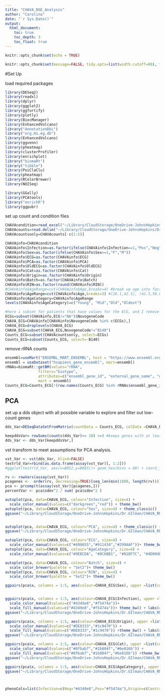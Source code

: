 ```yaml
---
title: "CHAVA_DGE_Analysis"
author: "Carolina"
date: "`r Sys.Date()`"
output: 
  html_document:
    toc: true
    toc_depth: 3
    toc_float: true
---
```


```r
knitr::opts_chunk$set(echo = TRUE)
```
```r
knitr::opts_chunk$set(message=FALSE, tidy.opts=list(width.cutoff=60), tidy=TRUE) 
```
#Set Up

load required packages
```r
library(DESeq2)
library(readxl)
library(dplyr)
library(ggplot2)
library(ggfortify)
library(plotly)
library(BiocManager)
library(EnhancedVolcano)
library("AnnotationDbi")
library("org.Hs.eg.db")
library(EnhancedVolcano)
library(ggvenn)
library(pheatmap)
library(clusterProfiler)
library(enrichplot)
library("biomaRt")
library("tibble")
library(PoiClaClu)
library(pheatmap)
library(RColorBrewer)
library(NOISeq)

library(GGally)
library(PCAtools)
library("enrichR")
library(ggpubr)
```


set up count and condition files

```r
CHAVAcondition=read_excel("~/Library/CloudStorage/OneDrive-JohnsHopkins/Dr.GIlman/CHAVA_RNAseq/CHAVA_R/CHAVAcondition.xlsx")
CHAVAcounts=read.delim("~/Library/CloudStorage/OneDrive-JohnsHopkins/Dr.GIlman/CHAVA_RNAseq/CHAVA_R/CHAVAcounts.txt",row.names = 1)
CHAVAcountsonly=CHAVAcounts[-c(1:5)]

CHAVAinfo=CHAVAcondition
CHAVAinfo$Infection=as.factor(ifelse(CHAVAinfo$Infection==1,"Pos","Neg"))
CHAVAinfo$Sex=as.factor(ifelse(CHAVAinfo$Sex==1,"F","M"))
CHAVAinfo$ECG=as.factor(CHAVAinfo$ECG)
CHAVAinfo$PCA=as.factor(CHAVAinfo$PCA)
CHAVAinfo$OldECG=as.factor(CHAVAinfo$OldECG)
CHAVAinfo$Cat=as.factor(CHAVAinfo$Cat)
CHAVAinfo$Origin=as.factor(CHAVAinfo$Origin)
CHAVAinfo$Batch=as.factor(CHAVAinfo$Batch)
CHAVAinfo$RIN=as.factor(round(CHAVAinfo$RIN))
#CHAVAinfo$AgeRange=cut(CHAVAinfo$Age,breaks=4) #break up age into factors  "(26.1,38.4]" "(38.4,50.7]" "(50.7,62.9]" "(62.9,75.2]"
CHAVAinfo$AgeRange=cut(CHAVAinfo$Age,breaks=3) #(26.1,42.5], (42.5,58.8], (58.8,75.2]
CHAVAinfo$AgeCategory=CHAVAinfo$AgeRange
levels(CHAVAinfo$AgeCategory)=c("Young", "Mid","Old","Oldest")

#here i subset for patients that have values for the ECG, and I remove B140 since incorrect sex and idk what else might be wrong
ECGs=subset(CHAVAinfo,ECG!="NA")$NovogeneCode
CHAVA_ECG=CHAVAinfo[CHAVAinfo$NovogeneCode %in% c(ECGs),]
CHAVA_ECG=droplevels(CHAVA_ECG)
CHAVA_ECG=subset(CHAVA_ECG,NovogeneCode!="B140")
Counts_ECG=subset(CHAVAcountsonly, select=ECGs)
Counts_ECG=subset(Counts_ECG, select=-B140)
```

remove rRNA counts
```r
ensembl=useMart("ENSEMBL_MART_ENSEMBL", host = "https://www.ensembl.org")
ensembl = useDataset("hsapiens_gene_ensembl", mart=ensembl)
rRNAs=biomaRt::getBM(values="rRNA", 
               filters="biotype", 
               attributes=c("ensembl_gene_id", "external_gene_name", "gene_biotype"), 
               mart = ensembl)
Counts_ECG=Counts_ECG[!(row.names(Counts_ECG) %in% rRNAs$ensembl_gene_id),]
```

## PCA

set up a dds object with all possible variable to explore and filter out low-count genes
```r
dds_Var=DESeqDataSetFromMatrix(countData = Counts_ECG, colData =CHAVA_ECG, design= ~Sex +PCA + Origin + Cat+ AgeCategory + RIN +  Infection)

keepddsVar= rowSums(counts(dds_Var)>= 10) >=3 #keeps genes with at least 3 samples with 10 counts
dds_Var <- dds_Var[keepddsVar,]
```

vst transform to meet assumptions for PCA analysis. 
```r
vst_Var <- vst(dds_Var, blind=FALSE)
testrld_Var=rbind(as.data.frame(assay(vst_Var)[, 1:2]))
#ggplot(testrld_Var, aes(x=B052,y=B083))+ geom_hex(bins = 80) + coord_fixed()
```
```r
rv <- rowVars(assay(vst_Var))
pcagenes <-  order(rv, decreasing=TRUE)[seq_len(min(1000, length(rv)))]
pca <- prcomp(t(assay(vst_Var)[pcagenes,]))
percentVar <- pca$sdev^2 / sum( pca$sdev^2 )

autoplot(pca, data=CHAVA_ECG, colour="Infection", size=4) + 
  scale_color_manual(values=c("darkgreen","red")) + theme_bw()
autoplot(pca, data=CHAVA_ECG, colour="Sex", size=4) + theme_classic()
ggsave("~/Library/CloudStorage/OneDrive-JohnsHopkins/Dr.GIlman/CHAVA_RNAseq/Deliverables/Manuscript/Figures/SexPCA.pdf")


autoplot(pca, data=CHAVA_ECG, colour="PCA", size=4) + theme_classic() + scale_color_manual(values=c("purple","darkgrey"))
ggsave("~/Library/CloudStorage/OneDrive-JohnsHopkins/Dr.GIlman/CHAVA_RNAseq/Deliverables/Manuscript/Figures/BatchEffect.pdf")

autoplot(pca, data=CHAVA_ECG, colour="ECG", size=4) + 
  scale_color_manual(values=c("#498655","#911434","#299AAF"))+ theme_bw()
autoplot(pca, data=CHAVA_ECG, colour="AgeCategory", size=4) + 
  scale_color_manual(values=c("#9EBCDA", "#8C6BB1", "#810F7C", "#4D004B"))+ theme_bw()

autoplot(pca, data=CHAVA_ECG, colour="Batch", size=4) +
  scale_color_brewer(palette = "Set2")+ theme_bw()
autoplot(pca, data=CHAVA_ECG, colour="RIN", size=4) +
  scale_color_brewer(palette = "Set2")+ theme_bw()

ggpairs(pca$x, columns = 1:5, aes(colour=CHAVA_ECG$Sex), upper =list(continuous= "blank"), diag = list(continuous = wrap("densityDiag",alpha=0.5)),lower = list(continuous = wrap("points", alpha = 0.9, size=0.6)))


ggpairs(pca$x, columns = 1:5, aes(colour=CHAVA_ECG$Infection), upper =list(continuous= "blank"),diag = list(continuous = wrap("densityDiag",alpha=0.5)),legend=c(2,1),lower = list(continuous = wrap("points", alpha = 0.9, size=0.7))) + 
  scale_color_manual(values=c("#4349e8","#f5474a"))+ 
  scale_fill_manual(values=c("#4349e8","#f5474a"))+ theme_bw() + labs(colour="Infection Status")
ggsave("~/Library/CloudStorage/OneDrive-JohnsHopkins/Dr.GIlman/CHAVA_RNAseq/Deliverables/Manuscript/Figures/Infection.pdf")

ggpairs(pca$x, columns = 1:5, aes(colour=CHAVA_ECG$Origin), upper =list(continuous= "blank"),diag = list(continuous = wrap("densityDiag",alpha=0.5)),legend=c(2,1),lower = list(continuous = wrap("points", alpha = 0.9, size=0.7))) + 
  scale_color_manual(values=c("#DE8333","#1c9470")) +
  scale_fill_manual(values=c("#DE8333","#1c9470")) +theme_bw() + labs(colour="Origin")
ggsave("~/Library/CloudStorage/OneDrive-JohnsHopkins/Dr.GIlman/CHAVA_RNAseq/Deliverables/Manuscript/Figures/Origin.pdf")

ggpairs(pca$x, columns = 1:5, aes(colour=CHAVA_ECG$Cat), upper =list(continuous= "blank"),diag = list(continuous = wrap("densityDiag",alpha=0.5)),legend=c(2,1),lower = list(continuous = wrap("points", alpha = 0.9, size=0.7))) + 
  scale_color_manual(values=c("#0fbab7","#1b804f","#6e016b")) +
  scale_fill_manual(values=c("#0fbab7","#1b804f","#6e016b")) +theme_bw() +  labs(colour="Heart Failure")
ggsave("~/Library/CloudStorage/OneDrive-JohnsHopkins/Dr.GIlman/CHAVA_RNAseq/Deliverables/Manuscript/Figures/AHA_Category.pdf")

ggpairs(pca$x, columns = 1:5, aes(colour=CHAVA_ECG$AgeCategory), upper =list(continuous = "blank"),diag = list(continuous = wrap("densityDiag",alpha=0.5)),legend=c(2,1),lower = list(continuous = wrap("points", alpha = 0.9, size=0.7))) + theme_bw() + labs(colour="AgeCategory")
ggsave("~/Library/CloudStorage/OneDrive-JohnsHopkins/Dr.GIlman/CHAVA_RNAseq/Deliverables/Manuscript/Figures/AgeCategory.pdf")



phenoCols=list(Infection=c(Neg="#4349e8",Pos="#f5474a"),Origin=c(CentralAm="#DE8333",Bolivia="#1c9470"),Cat=c(A="#0fbab7",B="#6e016b"))

```

